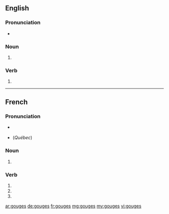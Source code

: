 ==English==

===Pronunciation===
* {{IPA|ɡaʊdʒəz}}

===Noun===
{{head|en|plural}}

# {{plural of|gouge|lang=en}}

===Verb===
{{head|en}}

# {{en-third-person singular of|gouge}}

----

==French==

===Pronunciation===
* {{a|France}} {{IPA|/ɡuːʒ/|lang=fr}}
* (''Québec'') {{IPA|/ɡʊːʒ/|lang=fr}}

===Noun===
{{head|fr|plural}} {{g|f-p}}

# {{plural of|gouge|lang=fr}}

===Verb===
{{fr-verb-form}}

# {{form of|Second-person singular indicative present|gouger|lang=fr}}
# {{form of|Second-person singular subjunctive present|gouger|lang=fr}}
# {{form of|Alternative second-person singular imperative present|gouger|lang=fr}}

[[ar:gouges]]
[[de:gouges]]
[[fr:gouges]]
[[mg:gouges]]
[[my:gouges]]
[[vi:gouges]]